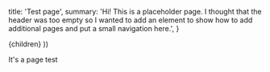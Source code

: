 
  title: 'Test page',
  summary:
    'Hi! This is a placeholder page. I thought that the header was too empty so I wanted to add an element to show how to add additional pages and put a small navigation here.',
}

  <Page path={router.pathname} meta={meta}>
    {children}
  </Page>
))



It's a page test